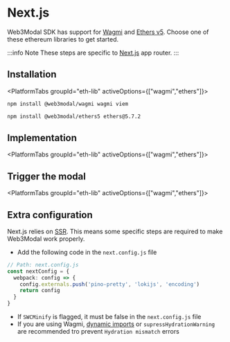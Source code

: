 


# Next.js

Web3Modal SDK has support for [Wagmi](https://wagmi.sh/) and [Ethers v5](https://docs.ethers.org/v5/getting-started/).
Choose one of these ethereum libraries to get started.

:::info Note
These steps are specific to [Next.js](https://nextjs.org/) app router.
:::

## Installation

<PlatformTabs groupId="eth-lib" activeOptions={["wagmi","ethers"]}>
<PlatformTabItem value="wagmi">

```bash npm2yarn
npm install @web3modal/wagmi wagmi viem
```

</PlatformTabItem>
<PlatformTabItem value="ethers">

```bash npm2yarn
npm install @web3modal/ethers5 ethers@5.7.2
```

</PlatformTabItem>
</PlatformTabs>

<CloudBanner />

## Implementation

<PlatformTabs groupId="eth-lib" activeOptions={["wagmi","ethers"]}>
<PlatformTabItem value="wagmi">

<WagmiImplementation />

</PlatformTabItem>
<PlatformTabItem value="ethers">

<EthersImplementation />

</PlatformTabItem>
</PlatformTabs>

## Trigger the modal

<PlatformTabs groupId="eth-lib" activeOptions={["wagmi","ethers"]}>
<PlatformTabItem value="wagmi">

<WagmiModal />

</PlatformTabItem>
<PlatformTabItem value="ethers">

<EthersModal />

</PlatformTabItem>
</PlatformTabs>

## Extra configuration

Next.js relies on [SSR](https://nextjs.org/docs/pages/building-your-application/rendering/server-side-rendering). This means some specific steps are required to make Web3Modal work properly.

- Add the following code in the `next.config.js` file

```ts
// Path: next.config.js
const nextConfig = {
  webpack: config => {
    config.externals.push('pino-pretty', 'lokijs', 'encoding')
    return config
  }
}
```

- If `SWCMinify` is flagged, it must be false in the `next.config.js` file
- If you are using Wagmi, [dynamic imports](https://nextjs.org/docs/app/building-your-application/optimizing/lazy-loading#nextdynamic) or `supressHydrationWarning` are recommended tro prevent `Hydration mismatch` errors
